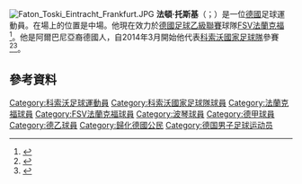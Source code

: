[[File:Faton_Toski_Eintracht_Frankfurt.JPG|thumb]]
'''法頓·托斯基'''（{{lang-sq|Faton Toski}}；{{bd|1987年|2月17日}}）是一位[[德國|德國]]足球運動員。在場上的位置是中場。他現在效力於[[德國足球乙級聯賽|德國足球乙級聯賽]]球隊[[FSV法蘭克福|FSV法蘭克福]]<ref>{{Cite web |url=http://www.flashscore.com/match/hC07JhYp/#lineups;1 |title=存档副本 |access-date=2015-06-04 |archive-date=2015-09-24 |archive-url=https://web.archive.org/web/20150924013806/http://www.flashscore.com/match/hC07JhYp/#lineups;1 |dead-url=no }}</ref>。他是阿爾巴尼亞裔德國人，自2014年3月開始他代表[[科索沃國家足球隊|科索沃國家足球隊]]參賽<ref>{{Cite web |url=http://www.derwesten.de/sport/VfL-Bochum-verpflichtet-Faton-Toski-id3096642.html |title=2. Fußball-Bundesliga: VfL Bochum verpflichtet Faton Toski |access-date=2015-06-04 |archive-date=2010-06-15 |archive-url=https://web.archive.org/web/20100615020628/http://www.derwesten.de/sport/VfL-Bochum-verpflichtet-Faton-Toski-id3096642.html |dead-url=no }}</ref><ref name="Gazeta lajmi">{{cite news|last=Gazeta lajmi|title=Faton Toski: Në fillim kombëtarja kosovare|url=http://gazeta-lajmi.info/faton-toski-ne-fillim-kombetarja-kosovare/|accessdate=28 January 2014|newspaper=Gazeta lajmi|date=November 22, 2010|quote=“I kam shumë borxh Gjermanisë, por pjesa më e madhe e familjes sime gjendet ende në Kosovë. Është e qartë se zemra ime rrah për Kosovën”, deklaroi futbollisti me prejardhje nga Gjilani. Tash, gjithçka varet nga pranimi sa më i shpejt i Kosovës në UEFA dhe në FIFA. “Nëse kjo nuk ndodh, atëherë do të mund ta imagjinoja një angazhim me ekipin kombëtar të Shqipërisë”|deadurl=yes|archiveurl=https://archive.is/20140128145244/http://gazeta-lajmi.info/faton-toski-ne-fillim-kombetarja-kosovare/|archivedate=2014年1月28日}}</ref>。
==參考資料==
{{Reflist}}

{{DEFAULTSORT: Toski, Faton}}
[[Category:科索沃足球運動員|Category:科索沃足球運動員]]
[[Category:科索沃國家足球隊球員|Category:科索沃國家足球隊球員]]
[[Category:法蘭克福球員|Category:法蘭克福球員]]
[[Category:FSV法蘭克福球員|Category:FSV法蘭克福球員]]
[[Category:波琴球員|Category:波琴球員]]
[[Category:德甲球員|Category:德甲球員]]
[[Category:德乙球員|Category:德乙球員]]
[[Category:歸化德國公民|Category:歸化德國公民]]
[[Category:德国男子足球运动员|Category:德国男子足球运动员]]
{{soccer-bio-stub}}